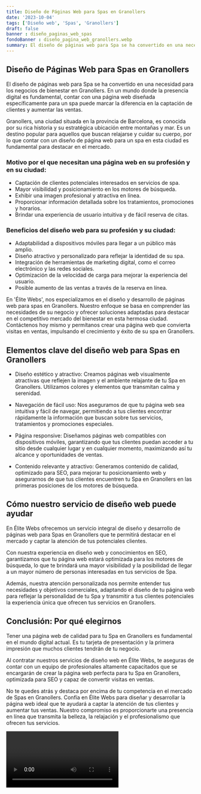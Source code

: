 ```yaml
---
title: Diseño de Páginas Web para Spas en Granollers
date: '2023-10-04'
tags: ['Diseño web', 'Spas', 'Granollers']
draft: false
banner : diseño_paginas_web_spas
fondoBanner : diseño_pagina_web_granollers.webp
summary: El diseño de páginas web para Spa se ha convertido en una necesidad para los negocios de bienestar en Granollers. En un mundo donde la presencia digital es fundamental, contar con una página web diseñada específicamente para un spa puede marcar la diferencia en la captación de clientes y aumentar las ventas.
---
```


## Diseño de Páginas Web para Spas en Granollers

El diseño de páginas web para Spa se ha convertido en una necesidad para los negocios de bienestar en Granollers. En un mundo donde la presencia digital es fundamental, contar con una página web diseñada específicamente para un spa puede marcar la diferencia en la captación de clientes y aumentar las ventas.

Granollers, una ciudad situada en la provincia de Barcelona, es conocida por su rica historia y su estratégica ubicación entre montañas y mar. Es un destino popular para aquellos que buscan relajarse y cuidar su cuerpo, por lo que contar con un diseño de página web para un spa en esta ciudad es fundamental para destacar en el mercado.

### Motivo por el que necesitan una página web en su profesión y en su ciudad:

- Captación de clientes potenciales interesados en servicios de spa.
- Mayor visibilidad y posicionamiento en los motores de búsqueda.
- Exhibir una imagen profesional y atractiva en línea.
- Proporcionar información detallada sobre los tratamientos, promociones y horarios.
- Brindar una experiencia de usuario intuitiva y de fácil reserva de citas.

### Beneficios del diseño web para su profesión y su ciudad:

- Adaptabilidad a dispositivos móviles para llegar a un público más amplio.
- Diseño atractivo y personalizado para reflejar la identidad de su spa.
- Integración de herramientas de marketing digital, como el correo electrónico y las redes sociales.
- Optimización de la velocidad de carga para mejorar la experiencia del usuario.
- Posible aumento de las ventas a través de la reserva en línea.

En 'Élite Webs', nos especializamos en el diseño y desarrollo de páginas web para spas en Granollers. Nuestro enfoque se basa en comprender las necesidades de su negocio y ofrecer soluciones adaptadas para destacar en el competitivo mercado del bienestar en esta hermosa ciudad. Contáctenos hoy mismo y permítanos crear una página web que convierta visitas en ventas, impulsando el crecimiento y éxito de su spa en Granollers.

<GifSeo />

<Cta />

## Elementos clave del diseño web para Spas en Granollers

- Diseño estético y atractivo: Creamos páginas web visualmente atractivas que reflejen la imagen y el ambiente relajante de tu Spa en Granollers. Utilizamos colores y elementos que transmitan calma y serenidad.

- Navegación de fácil uso: Nos aseguramos de que tu página web sea intuitiva y fácil de navegar, permitiendo a tus clientes encontrar rápidamente la información que buscan sobre tus servicios, tratamientos y promociones especiales.

- Página responsive: Diseñamos páginas web compatibles con dispositivos móviles, garantizando que tus clientes puedan acceder a tu sitio desde cualquier lugar y en cualquier momento, maximizando así tu alcance y oportunidades de ventas.

- Contenido relevante y atractivo: Generamos contenido de calidad, optimizado para SEO, para mejorar tu posicionamiento web y asegurarnos de que tus clientes encuentren tu Spa en Granollers en las primeras posiciones de los motores de búsqueda.

## Cómo nuestro servicio de diseño web puede ayudar

En Élite Webs ofrecemos un servicio integral de diseño y desarrollo de páginas web para Spas en Granollers que te permitirá destacar en el mercado y captar la atención de tus potenciales clientes.

Con nuestra experiencia en diseño web y conocimientos en SEO, garantizamos que tu página web estará optimizada para los motores de búsqueda, lo que te brindará una mayor visibilidad y la posibilidad de llegar a un mayor número de personas interesadas en tus servicios de Spa.

Además, nuestra atención personalizada nos permite entender tus necesidades y objetivos comerciales, adaptando el diseño de tu página web para reflejar la personalidad de tu Spa y transmitir a tus clientes potenciales la experiencia única que ofrecen tus servicios en Granollers.

## Conclusión: Por qué elegirnos

Tener una página web de calidad para tu Spa en Granollers es fundamental en el mundo digital actual. Es tu tarjeta de presentación y la primera impresión que muchos clientes tendrán de tu negocio.

Al contratar nuestros servicios de diseño web en Élite Webs, te aseguras de contar con un equipo de profesionales altamente capacitados que se encargarán de crear la página web perfecta para tu Spa en Granollers, optimizada para SEO y capaz de convertir visitas en ventas.

No te quedes atrás y destaca por encima de tu competencia en el mercado de Spas en Granollers. Confía en Élite Webs para diseñar y desarrollar la página web ideal que te ayudará a captar la atención de tus clientes y aumentar tus ventas. Nuestro compromiso es proporcionarte una presencia en línea que transmita la belleza, la relajación y el profesionalismo que ofrecen tus servicios.

<Video />

<CtaBot job='Spas' city='Granollers'/>

<Gmaps query='Granollers+españa+maps' />